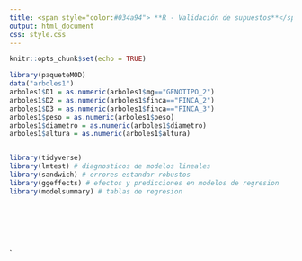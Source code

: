 ```yaml
---
title: <span style="color:#034a94"> **R - Validación de supuestos**</span>
output: html_document
css: style.css
---
```



```r
knitr::opts_chunk$set(echo = TRUE)

library(paqueteMOD)
data("arboles1")
arboles1$D1 = as.numeric(arboles1$mg=="GENOTIPO_2")
arboles1$D2 = as.numeric(arboles1$finca=="FINCA_2")
arboles1$D3 = as.numeric(arboles1$finca=="FINCA_3")
arboles1$peso = as.numeric(arboles1$peso)
arboles1$diametro = as.numeric(arboles1$diametro)
arboles1$altura = as.numeric(arboles1$altura)


library(tidyverse)
library(lmtest) # diagnosticos de modelos lineales
library(sandwich) # errores estandar robustos
library(ggeffects) # efectos y predicciones en modelos de regresion
library(modelsummary) # tablas de regresion
```


</br></br>


</br>

`